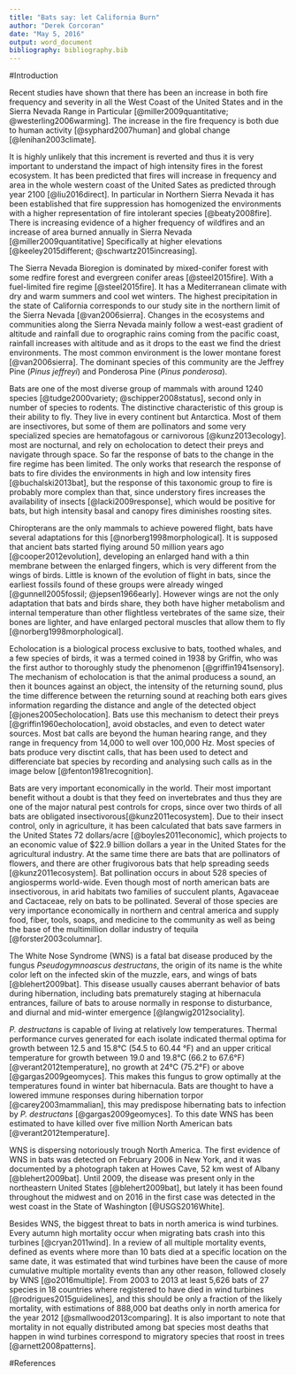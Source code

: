 ```yaml
---
title: "Bats say: let California Burn"
author: "Derek Corcoran"
date: "May 5, 2016"
output: word_document
bibliography: bibliography.bib
---
```


#Introduction

Recent studies have shown that there has been an increase in both fire frequency and severity in all the West Coast of the United States and in the Sierra Nevada Range in Particular [@miller2009quantitative; @westerling2006warming]. The increase in the fire frequency is both due to human activity [@syphard2007human] and global change [@lenihan2003climate].  

It is highly unlikely that this increment is reverted and thus it is very important to understand the impact of high intensity fires in the forest ecosystem. It has been predicted that fires will increase in frequency and area in the whole western coast of the United Sates as predicted through year 2100 [@liu2016direct]. In particular in Northern Sierra Nevada it has been established that fire suppression has homogenized the environments with a higher representation of fire intolerant species [@beaty2008fire]. There is increasing evidence of a higher frequency of wildfires and an increase of area burned annually in Sierra Nevada [@miller2009quantitative] Specifically at higher elevations [@keeley2015different; @schwartz2015increasing]. 

The Sierra Nevada Bioregion is dominated by mixed-conifer forest with some redfire forest and evergreen conifer areas [@steel2015fire]. With a fuel-limited fire regime [@steel2015fire]. It has a Mediterranean climate with dry and warm summers and cool wet winters. The highest precipitation in the state of California corresponds to our study site in the northern limit of the Sierra Nevada [@van2006sierra]. Changes in the ecosystems and communities along the Sierra Nevada mainly follow a west-east gradient of altitude and rainfall due to orographic rains coming from the pacific coast, rainfall increases with altitude and as it drops to the east we find the driest environments. The most common environment is the lower montane forest [@van2006sierra]. The dominant species of this community are the Jeffrey Pine (*Pinus jeffreyi*) and Ponderosa Pine (*Pinus ponderosa*).

Bats are one of the most diverse group of mammals with around 1240 species [@tudge2000variety; @schipper2008status], second only in number of species to rodents. The distinctive characteristic of this group is their ability to fly. They live in every continent but Antarctica. Most of them are insectivores, but some of them are pollinators and some very specialized species are hematofagous or carnivorous [@kunz2013ecology]. most are nocturnal, and rely on echolocation to detect their preys and navigate through space. So far the response of bats to the change in the fire regime has been limited. The only works that research the response of bats to fire divides the environments in high and low intensity fires [@buchalski2013bat], but the response of this taxonomic group to fire is probably more complex than that, since understory fires increases the availability of insects [@lacki2009response], which would be positive for bats, but high intensity basal and canopy fires diminishes roosting sites.

Chiropterans are the only mammals to achieve powered flight, bats have several adaptations for this [@norberg1998morphological]. It is supposed that ancient bats started flying around 50 million years ago [@cooper2012evolution], developing an enlarged hand with a thin membrane between the enlarged fingers, which is very different from the wings of birds. Little is known of the evolution of flight in bats, since the earliest fossils found of these groups were already winged [@gunnell2005fossil; @jepsen1966early]. However wings are not the only adaptation that bats and birds share, they both have higher metabolism and internal temperature than other flightless vertebrates of the same size, their bones are lighter, and have enlarged pectoral muscles that allow them to fly [@norberg1998morphological].

Echolocation is a biological process exclusive to bats, toothed whales, and a few species of birds, it was a termed coined in 1938 by Griffin, who was the first author to thoroughly study the phenomenon [@griffin1941sensory].
The mechanism of echolocation is that the animal producess a sound, an then it bounces against an object, the intensity of the returning sound, plus the time difference between the returning sound at reaching both ears gives information regarding the distance and angle of the detected object [@jones2005echolocation].
Bats use this mechanism to detect their preys [@griffin1960echolocation], avoid obstacles, and even to detect water sources.  Most bat calls are beyond the human hearing range, and they range in frequency from 14,000 to well over 100,000 Hz.
Most species of bats produce very disctint calls, that has been used to detect and differenciate bat species by recording and analysing such calls as in the image below [@fenton1981recognition].

Bats are very important economically in the world. Their most important benefit without a doubt is that they feed on invertebrates and thus they are one of the major natural pest controls for crops, since over two thirds of all bats are obligated insectivorous[@kunz2011ecosystem]. Due to their insect control, only in agriculture, it has been calculated that bats save farmers in the United States 72 dollars/acre [@boyles2011economic], which projects to an economic value of $22.9 billion dollars a year in the United States for the agricultural industry. 
At the same time there are bats that are pollinators of flowers, and there are other frugivorous bats that help spreading seeds [@kunz2011ecosystem]. Bat pollination occurs in about 528 species of angiosperms world-wide. Even though most of north american bats are insectivorous, in arid habitats two families of succulent plants, Agavaceae and Cactaceae, rely on bats to be pollinated. Several of those species are very importance economically in northern and central america and supply food, fiber, tools, soaps, and medicine to the community as well as being the base of the multimillion dollar industry of tequila [@forster2003columnar]. 

The White Nose Syndrome (WNS) is a fatal bat disease produced by the fungus *Pseudogymnoascus destructans*, the origin of its name is the white color left on the infected skin of the muzzle, ears, and wings of bats [@blehert2009bat]. This disease usually causes aberrant behavior of bats during hibernation, including bats prematurely staging at hibernacula entrances, failure of bats to arouse normally in response to disturbance, and diurnal and mid-winter emergence [@langwig2012sociality].

*P. destructans* is capable of living at relatively low temperatures. Thermal performance curves generated for each isolate indicated thermal optima for growth between 12.5 and 15.8°C (54.5 to 60.44 °F) and an upper critical temperature for growth between 19.0 and 19.8°C (66.2 to 67.6°F) [@verant2012temperature], no growth at 24°C (75.2°F) or above [@gargas2009geomyces]. This makes this fungus to grow optimally at the temperatures found in winter bat hibernacula.  Bats are thought to have a lowered immune responses during hibernation torpor [@carey2003mammalian], this may predispose hibernating bats to infection by *P. destructans* [@gargas2009geomyces]. To this date WNS has been estimated to have killed over five million North American bats [@verant2012temperature]. 

WNS is dispersing notoriously trough North America. The first evidence of WNS in bats was detected on February 2006 in New York, and it was documented by a photograph taken at Howes Cave, 52 km west of Albany [@blehert2009bat].  Until 2009, the disease was present only in the northeastern United States [@blehert2009bat], but lately it has been found throughout the midwest and on 2016 in the first case was detected in the west coast in the State of Washington [@USGS2016White]. 
 
Besides WNS, the biggest threat to bats in north america is wind turbines. Every autumn high mortality occur when migrating bats crash into this turbines [@cryan2011wind].
In a review of all multiple mortality events, defined as events where more than 10 bats died at a specific location on the same date, it was estimated that wind turbines have been the cause of more cumulative multiple mortality events than any other reason, followed closely by WNS [@o2016multiple]. From 2003 to 2013 at least 5,626 bats of 27 species in 18 countries where registered to have died in wind turbines [@rodrigues2015guidelines], and this should be only a fraction of the likely mortality, with estimations of 888,000 bat deaths only in north america for the year 2012 [@smallwood2013comparing]. It is also important to note that mortality in not equally distributed among bat species most deaths that happen in wind turbines correspond to migratory species that roost in trees [@arnett2008patterns].

#References